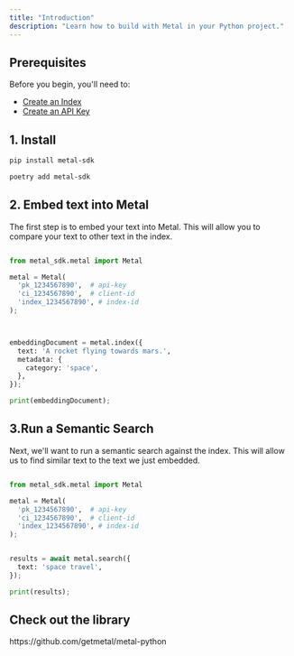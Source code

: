 ```yaml
---
title: "Introduction"
description: "Learn how to build with Metal in your Python project."
---
```


## Prerequisites
Before you begin, you'll need to:
- [Create an Index](/misc-create-index)
- [Create an API Key](/misc-get-keys)

## 1. Install

<CodeGroup>

```bash pip
pip install metal-sdk
```

```bash poetry
poetry add metal-sdk
```

</CodeGroup>

## 2. Embed text into Metal
The first step is to embed your text into Metal. This will allow you to compare your text to other text in the index.

```python

from metal_sdk.metal import Metal

metal = Metal(
  'pk_1234567890',  # api-key
  'ci_1234567890',  # client-id
  'index_1234567890', # index-id
);



embeddingDocument = metal.index({
  text: 'A rocket flying towards mars.',
  metadata: {
    category: 'space',
  },
});

print(embeddingDocument);

```

## 3.Run a Semantic Search
Next, we'll want to run a semantic search against the index. This will allow us to find similar text to the text we just embedded.

```python

from metal_sdk.metal import Metal

metal = Metal(
  'pk_1234567890',  # api-key
  'ci_1234567890',  # client-id
  'index_1234567890', # index-id
);


results = await metal.search({
  text: 'space travel',
});

print(results);

```

## Check out the library

<Card title="Metal Python SDK" icon="github" href="https://github.com/getmetal/metal-python">
  https://github.com/getmetal/metal-python
</Card>
